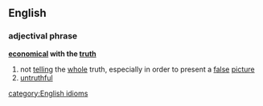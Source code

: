 ==English==
===adjectival phrase===
'''[[economical]] with the [[truth]]'''
# not [[telling]] the [[whole]] truth, especially in order to present a [[false]] [[picture]]
# [[untruthful]]
[[category:English idioms]]